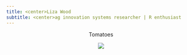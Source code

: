 ```yaml
---
title: <center>Liza Wood
subtitle: <center>ag innovation systems researcher | R enthusiast
---
```


<center> Tomatoes

![](img/toms.png)